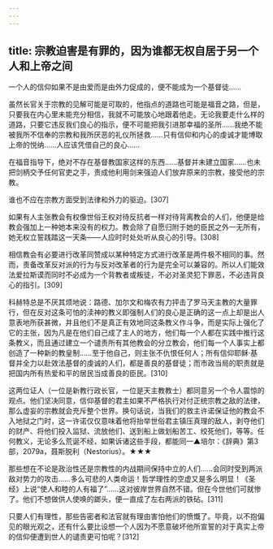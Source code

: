 ```yaml
---
---
---
```

title: 宗教迫害是有罪的，因为谁都无权自居于另一个人和上帝之间
---




一个人的信仰如果不是由爱而是由外力促成的，便不能成为一个基督徒……

虽然长官关于宗教的见解可能是可取的，他指点的道路也可能是福音之路，但是，只要我在内心里未能充分相信，我就不可能放心地跟着他走。无论我要走什么样的道路，只要它违反我们良心的指示，便不可能把我引进那幸福的圣所……我绝不能被我所不信奉的宗教和我所厌恶的礼仪所拯救……只有信仰和内心的虔诚才能博取上帝的悦纳……人应该凭借自己的良心……

在福音指导下，绝对不存在基督教国家这样的东西……基督并未建立国家……也未把剑柄交予任何官吏之手，责成他利用剑来强迫人们放弃原来的宗教，接受他的宗教。

谁也不应在宗教方面受到法律和外力的驱迫。[307]

如果有人主张教会有权像世俗王权对待反抗者一样对待背离教会的人们，他便是给教会强加上一种她本来没有的权力。教会除了自愿归附于她的臣民之外一无所有，她无权立誓践踏这一天条——人应时时处处听从良心的引导。[308]

相信教会有必要进行改革同赞成以某种特定方式进行改革是两件极不相同的事。然而，责备改革反对派的行为与反对改革者的行为是完全可以兼容的。所以人们能效法爱拉斯谟而同时不必成为一个背教者或叛徒，不必对圣灵犯下罪恶，不必违背良心的指引。[309]

科赫特总是不厌其烦地说：路德、加尔文和梅农有力抨击了罗马天主教的大量罪行，但在反对这条可怕的渎神的教义即强制人们的良心是正确的这一点上却是出人意表地所获甚微，并且他们不是真正有效地同这条教义作斗争，而是实际上强化了它的主张，因为凡是在他们自己成了主人的地方，他们每一个人都在实践中推行这条教义，而且通过建立一个谴责所有其他教会的分立教会，他们每一个人事实上都创造了一种新的教皇制……至于他自己，则主张不仇恨任何人；所有信仰耶稣·基督并全力以赴效法基督的虔诚的人们，都是善良的基督徒；而市政当局的职责就是把国内所有热爱和平的居民当成善良的臣民。[310]

这两位证人（一位是新教行政长官，一位是天主教教士）都同意另一个令人震惊的观点。他们坚决同意，信仰基督的君主如果不严格执行对付正统宗教之敌的法律，那么虚妄的宗教就会充斥整个世界。换句话说，当我们的救主许诺保证他的教会不入地狱之门时，这一许诺仅仅意味着他将抬举世俗君主镇压真理的敌人，剥夺他们的财产、将他们投入监狱、流放他们、送到船上做划船苦工、绞死他们，等等。任何教义，无论多么荒诞不经，如果诉诸这些手段，都能同一▲培尔：《辞典》第3部，2079a，聂斯脱利（Nestorius）。★★★

那些想在不论是政治性还是宗教性的内战期间保持中立的人们……会同时受到两派敌对势力的攻击……多么可悲的人类命运！哲学理性的空虚又是多么明显！《圣经》上说“使人和睦的人有福了”……这对彼岸世界自然不错。但在今世他们可就惨了。他们不想做供人使唤的鎯头，便一直成了左右两派的铁砧。[311]

只要人们有理性，那些告密者和法官就有理由害怕他们的愤慨了。毕竟，以不抱偏见的眼光观之，还有什么要比设想一个人因为不愿意破坏他所宣誓的对于真实上帝的信仰便遭到世人的谴责更可怕呢？[312]